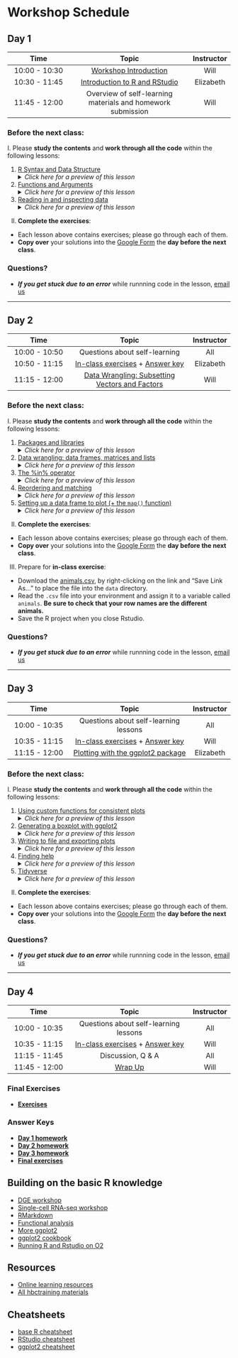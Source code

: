 # Workshop Schedule

## Day 1

| Time            |  Topic  | Instructor |
|:------------------------:|:------------------------------------------------:|:--------:|
| 10:00 - 10:30 | [Workshop Introduction](../lectures/workshop_intro_slides.pdf) | Will |
| 10:30 - 11:45 | [Introduction to R and RStudio](../docs/01_introR-R-and-RStudio.html) | Elizabeth |
| 11:45 - 12:00 | Overview of self-learning materials and homework submission | Will  |

### Before the next class:

I. Please **study the contents** and **work through all the code** within the following lessons:

   1. [R Syntax and Data Structure](../docs/02_introR-syntax-and-data-structures.html)
      <details>
       <summary><i>Click here for a preview of this lesson</i></summary>
         <br>In order to utilize R effectively, you will need to understand what types of data you can use in R and also how you can store data in "objects" or "variables". <br><br>This lesson will cover:<br>
             - Assigning a value to a object<br>
             - What types of information can you store in R<br>
             - What are the different objects that you can use to store data in R<br><br>
        </details>
   
   2. [Functions and Arguments](../docs/03_introR-functions-and-arguments.html)
      <details>
       <summary><i>Click here for a preview of this lesson</i></summary>
         <br>Functions are the basic "commands" used in R to get something done. To use functions (denoted by function_name followed by "()"), one has to enter some information within the parenthesis and optionally some arguments to change the default behavior of a function. 
         <br>You can also create your own functions! When you want to perform a task or a series of tasks more than once, creating a custom function is the best way to go. 
         <br><br>In this lesson you will explore:<br>
            - Using built-in functions<br>
            - Creating your own custom functions<br><br>
         </details>

   3. [Reading in and inspecting data](../docs/06_reading_and_data_inspection.html)
      <details>
       <summary><i>Click here for a preview of this lesson</i></summary>
         <br>When using R, it is almost a certainty that you will have to bring data into the R environment. <br><br>In this lesson you will learn:<br>
            - Reading different types (formats) of data<br>
            - Inspecting the contents and structure of the dataset once you have read it in<br><br>
        </details>

II. **Complete the exercises**:
   * Each lesson above contains exercises; please go through each of them.
   * **Copy over** your solutions into the [Google Form](https://docs.google.com/forms/d/e/1FAIpQLSfL04I7TVfs5At3n7OCLBieUsJ8nxZgjbO6mQQwCzKoBG1iLA/viewform?usp=sf_link) the **day before the next class**.
   
### Questions?
* ***If you get stuck due to an error*** while runnning code in the lesson, [email us](mailto:hbctraining@hsph.harvard.edu) 

---

## Day 2

| Time            |  Topic  | Instructor |
|:------------------------:|:------------------------------------------------:|:--------:|
| 10:00 - 10:50 | Questions about self-learning | All |
| 10:50 - 11:15 | [In-class exercises](../activities/Day2_activities.html) + [Answer key](../activities/Day2_activities_answer_key.R) | Elizabeth |
| 11:15 - 12:00 | [Data Wrangling: Subsetting Vectors and Factors](../docs/05_introR-data-wrangling.html) | Will |

### Before the next class:

I. Please **study the contents** and **work through all the code** within the following lessons:

   1. [Packages and libraries](../docs/04_introR_packages.html)
       <details>
         <summary><i>Click here for a preview of this lesson</i></summary>
           <br>Base R is incredibly powerful, but it cannot do everything. R has been built to encourage community involvement in expanding functionality. Thousands of supplemental add-ons, also called "packages" have been contributed by the community. Each package comprises of several functions that enable users to perform their desired analysis. <br><br>This lesson will cover:<br>
             - Descriptions of package repositories<br>
             - Installing a package<br>
             - Loading a package<br>
             - Accessing the documention for your installed packages and getting help<br><br>
         </details>
        
   2. [Data wrangling: data frames, matrices and lists](../docs/07_introR-data-wrangling2.html)
       <details>
         <summary><i>Click here for a preview of this lesson</i></summary>
           <br>In class we covered data wrangling (extracting/subsetting) information from single-dimensional objects (vectors, factors). The next step is to learn how to wrangle data in two-dimensional objects.<br><br>This lesson will cover:<br>
             - Examining and extracting values from two-dimensional data structures using indices, row names, or column names<br>
             - Retreiving information from lists<br><br>
         </details>

   3. [The %in% operator](../docs/08_identifying-matching-elements.html)
       <details>
         <summary><i>Click here for a preview of this lesson</i></summary>
           <br>Very often you will have to compare two vectors to figure out if, and which, values are common between them. The <code>%in%</code> operator can be used for this purpose.<br><br>This lesson will cover:<br>
             - Implementing the <code>%in%</code> operator to evaluate two vectors<br>
             - Distinguishing <code>%in%</code> from <code>==</code> and other logical operators<br>
             - Using <code>any()</code> and <code>all()</code> functions<br><br>
         </details>

   4. [Reordering and matching](../docs/09_reordering-to-match-datasets.html)
       <details>
         <summary><i>Click here for a preview of this lesson</i></summary>
           <br>Sometimes you will want to rearrange values within a vector (row names or column names). The <code>match()</code> function can be very powerful for this task.<br><br>This lesson will cover:<br>
             - Maunually rearranging values within a vector<br>
             - Implementing the <code>match()</code> function to automatically rearrange the values within a vector<br><br>
         </details>

   5. [Setting up a data frame to plot (+ the `map()` function)](../docs/10_setting_up_to_plot.html)
       <details>
         <summary><i>Click here for a preview of this lesson</i></summary>
           <br>We will be starting with visualization in the next class. To set up for this, you need to create a new metadata data frame with information from the counts data frame. You will need to use a function over every column within the counts data frame iteratively. You could do that manually, but it is error-prone; the <code>map()</code> family of functions makes this more efficient.<br><br>This lesson will cover:<br>
             - Utilizing <code>map_dbl()</code> to take the average of every column in a data frame<br>
             - Briefly discuss other functions within the <code>map()</code> family of functions<br>
             - Create a new data frame for plotting<br><br>
        </details>

II. **Complete the exercises**:
   * Each lesson above contains exercises; please go through each of them.
   * **Copy over** your solutions into the [Google Form](https://docs.google.com/forms/d/e/1FAIpQLSegEjBKDkK4TB7uhNfcBl6633hasPrGsYDnFuH683blpZNtfg/viewform?usp=sf_link) the **day before the next class**.

III. Prepare for **in-class exercise**:
   * Download the [animals.csv](https://raw.githubusercontent.com/hbctraining/Intro-to-R-flipped/master/data/animals.csv), by right-clicking on the link and "Save Link As..." to place the file into the `data` directory.
   * Read the `.csv` file into your environment and assign it to a variable called `animals`. **Be sure to check that your row names are the different animals.**
   * Save the R project when you close Rstudio.
   
### Questions?
* ***If you get stuck due to an error*** while runnning code in the lesson, [email us](mailto:hbctraining@hsph.harvard.edu) 

---

## Day 3

| Time            |  Topic  | Instructor |
|:------------------------:|:------------------------------------------------:|:--------:|
| 10:00 - 10:35 | Questions about self-learning lessons | All |
| 10:35 - 11:15 | [In-class exercises](../activities/Day3_activities.html) + [Answer key](../activities/Day3_activities_answer_key.R)| Will |
| 11:15 - 12:00 | [Plotting with the ggplot2 package](../docs/11_ggplot2.html) | Elizabeth |

### Before the next class:

I. Please **study the contents** and **work through all the code** within the following lessons:

   1. [Using custom functions for consistent plots](../docs/11b_Custom_Functions_ggplot2.html)
      <details>
        <summary><i>Click here for a preview of this lesson</i></summary>
          <br>When creating your plots in ggplot2 you may want to have consistent formatting (using <code>theme()</code> functions) across your plots, e.g. if you are generating plots for a manuscript. <br><br>This lesson will cover:<br>
            - Developing a custom function for creating consistently formatted plots<br>
        </details>
   2. [Generating a boxplot with ggplot2](../docs/12_boxplot_exercise.html)
        <details>
         <summary><i>Click here for a preview of this lesson</i></summary>
           <br>Previously, you created a scatterplot using ggplot2. However, ggplot2 can be used to create a very wide variety of plots. One of the other frequently used plots you can create with ggplot2 is a barplot.<br><br>This lesson will cover:<br>
              - Creating and customizing a barplot using ggplot2<br>
         </details>
   3. [Writing to file and exporting plots](../docs/13_exporting_data_and_plots.html)
         <details>
            <summary><i>Click here for a preview of this lesson</i></summary>
             <br>Now that you have completed some analysis in R, you will need to eventually export that work out of R/RStudio. R provides lots of flexibility in what and how you export your data and plots.<br><br>This lesson will cover:<br>
                - Exporting your figures from R using a variety of file formats<br>
                - Writing your data from R to a file<br>
          </details>
   4. [Finding help](../docs/14_finding_help.html)
         <details>
            <summary><i>Click here for a preview of this lesson</i></summary>
             <br>Hopefully, this course has given you the basic tools you need to be successful when using R. However, it would be impossible to cover every aspect of R and you will need to be able to troubleshoot future issues as they arise.<br><br>This lesson will cover:<br>
                - Suggestions for how to best ask for help<br>
                - Where to look for help<br>
          </details>
   6. [Tidyverse](../docs/15_tidyverse.html)
         <details>
            <summary><i>Click here for a preview of this lesson</i></summary>
             <br>The <a href="https://tidyverse.tidyverse.org/articles/paper.html">Tidyverse suite of integrated packages</a> are designed to work together to make common data science operations more user friendly. Tidyverse is becoming increasingly prevalent and it is necessary that R users are conversant in the basics of Tidyverse. We have already used two Tidyverse packages in this workshop (<code>ggplot2</code> and <code>purrr</code>) and in this lesson we will learn some key features from a few additional packages that make up Tidyverse. <br><br>This lesson will cover:<br>
                - Usage of pipes for connecting together multiple commands<br>
                - Tibbles for two-dimensional data storage<br>
                - Data wrangling within Tidyverse
          </details>

II. **Complete the exercises**:
   * Each lesson above contains exercises; please go through each of them.
   * **Copy over** your solutions into the [Google Form](https://docs.google.com/forms/d/e/1FAIpQLSdelYtXxCGQZOWd2T28REjU5NC_NS4n-HZte8OEgFXS6Q5wcA/viewform?usp=sf_link) the **day before the next class**.
   
### Questions?
* ***If you get stuck due to an error*** while runnning code in the lesson, [email us](mailto:hbctraining@hsph.harvard.edu) 

---

## Day 4

| Time            |  Topic  | Instructor |
|:------------------------:|:------------------------------------------------:|:--------:|
| 10:00 - 10:35 | Questions about self-learning lessons | All |
| 10:35 - 11:15 | [In-class exercises](../activities/Day4_activities.html) + [Answer key](../activities/Day4_activities_answer_key.R) | Will |
| 11:15 - 11:45 | Discussion, Q & A | All |
| 11:45 - 12:00 | [Wrap Up](../lectures/workshop_wrapup_slides.pdf) | Will |

### Final Exercises
* [**Exercises**](https://hbctraining.github.io/Intro-to-R/homework/Intro_to_R_hw.html)

### Answer Keys
* [**Day 1 homework**](../homework/day1_hw_answer-key.R)
* [**Day 2 homework**](../homework/day2_hw_answer-key.R)
* [**Day 3 homework**](../homework/day3_hw_answer-key.R)
* [**Final exercises**](https://hbctraining.github.io/Intro-to-R/homework/Intro_to_R_key.html)

## Building on the basic R knowledge
* [DGE workshop](https://hbctraining.github.io/DGE_workshop_salmon_online/)
* [Single-cell RNA-seq workshop](https://hbctraining.github.io/scRNA-seq_online/)
* [RMarkdown](https://hbctraining.github.io/Training-modules/Rmarkdown/)
* [Functional analysis](https://hbctraining.github.io/Training-modules/DGE-functional-analysis/)
* [More ggplot2](https://hbctraining.github.io/publication_perfect/)
* [ggplot2 cookbook](http://www.cookbook-r.com/Graphs/)
* [Running R and Rstudio on O2](https://harvardmed.atlassian.net/wiki/spaces/O2/pages/1623425967/RStudio+on+O2)

## Resources
* [Online learning resources](https://hbctraining.github.io/bioinformatics_online/lists/online_trainings.html)
* [All hbctraining materials](https://hbctraining.github.io/main)

## Cheatsheets
* [base R cheatsheet](../cheatsheets/base-r.pdf)
* [RStudio cheatsheet](../cheatsheets/rstudio-ide.pdf)
* [ggplot2 cheatsheet](../cheatsheets/data-visualization-2.1.pdf)

